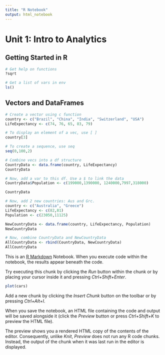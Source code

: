 ```yaml
---
title: "R Notebook"
output: html_notebook
---
```


# Unit 1: Intro to Analytics 

## Getting Started in R

```r
# Get help on functions
?sqrt

# Get a list of vars in env
ls()
```


## Vectors and DataFrames

```r
# Create a vector using c function
country <- c("Brazil", "China", "India", "Switzerland", "USA")
LifeExpectancy <- c(74, 76, 65, 83, 79)

# To display an element of a vec, use [ ]
country[3]

# To create a sequence, use seq
seq(0,100,2)

# Combine vecs into a df structure
CountryData <- data.frame(country, LifeExpectancy)
CountryData

# Now, add a var to this df. Use a $ to link the data
CountryData$Population <- c(199000,1390000, 1240000,7997,318000)

CountryData

# Now, add 2 new countries: Aus and Grc. 
country <- c("Australia", "Greece")
LifeExpectancy <- c(82,81)
Population <- c(23050,11125)

NewCountryData <- data.frame(country, LifeExpectancy, Population)
NewCountryData

# Now, combine CountryData and NewCountryData
AllCountryData <- rbind(CountryData, NewCountryData)
AllCountryData
```


This is an [R Markdown](http://rmarkdown.rstudio.com) Notebook. When you execute code within the notebook, the results appear beneath the code. 

Try executing this chunk by clicking the *Run* button within the chunk or by placing your cursor inside it and pressing *Ctrl+Shift+Enter*. 

```r
plot(cars)
```

Add a new chunk by clicking the *Insert Chunk* button on the toolbar or by pressing *Ctrl+Alt+I*.

When you save the notebook, an HTML file containing the code and output will be saved alongside it (click the *Preview* button or press *Ctrl+Shift+K* to preview the HTML file).

The preview shows you a rendered HTML copy of the contents of the editor. Consequently, unlike *Knit*, *Preview* does not run any R code chunks. Instead, the output of the chunk when it was last run in the editor is displayed.